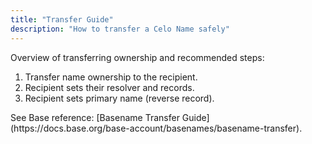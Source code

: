 ```yaml
---
title: "Transfer Guide"
description: "How to transfer a Celo Name safely"
---
```


Overview of transferring ownership and recommended steps:

1. Transfer name ownership to the recipient.
2. Recipient sets their resolver and records.
3. Recipient sets primary name (reverse record).

<Note>
See Base reference: [Basename Transfer Guide](https://docs.base.org/base-account/basenames/basename-transfer).
</Note>

